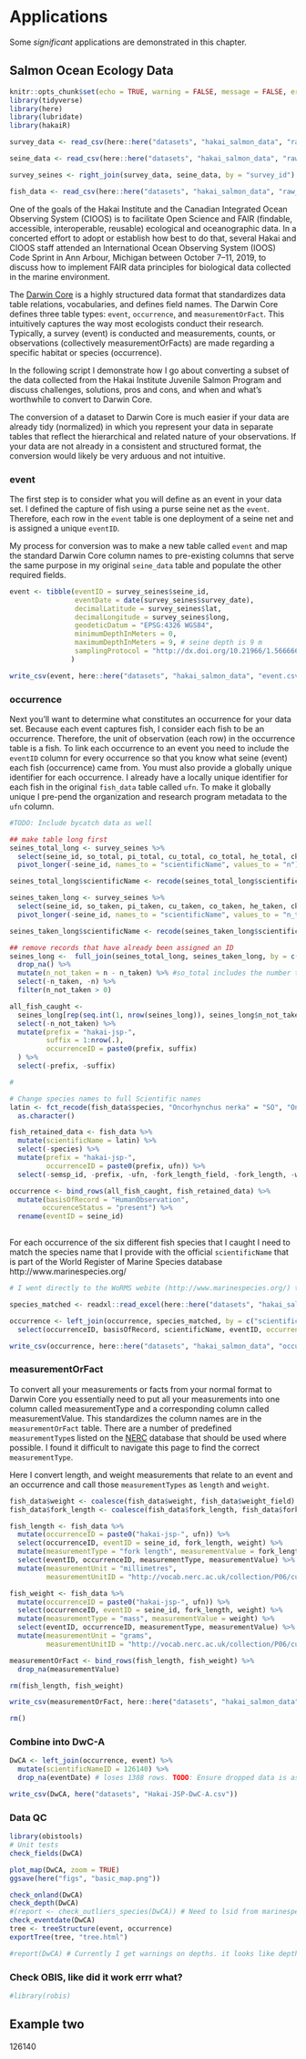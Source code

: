# Applications

Some _significant_ applications are demonstrated in this chapter.

## Salmon Ocean Ecology Data

```r
knitr::opts_chunk$set(echo = TRUE, warning = FALSE, message = FALSE, error = FALSE)
library(tidyverse)
library(here)
library(lubridate)
library(hakaiR)

survey_data <- read_csv(here::here("datasets", "hakai_salmon_data", "raw_data", "survey_data.csv")) 

seine_data <- read_csv(here::here("datasets", "hakai_salmon_data", "raw_data", "seine_data.csv")) 

survey_seines <- right_join(survey_data, seine_data, by = "survey_id") # removes survey events where a seine wasn't set

fish_data <- read_csv(here::here("datasets", "hakai_salmon_data", "raw_data", "fish_data.csv"), guess_max = 20000) %>% semi_join(survey_seines)

```

One of the goals of the Hakai Institute and the Canadian Integrated Ocean Observing System (CIOOS) is to facilitate Open Science and FAIR (findable, accessible, interoperable, reusable) ecological and oceanographic data. In a concerted effort to adopt or establish how best to do that, several Hakai and CIOOS staff attended an International Ocean Observing System (IOOS) Code Sprint in Ann Arbour, Michigan between October 7--11, 2019, to discuss how to implement FAIR data principles for biological data collected in the marine environment. 

The [Darwin Core](https://dwc.tdwg.org) is a highly structured data format that standardizes data table relations, vocabularies, and defines field names. The Darwin Core defines three table types: `event`, `occurrence`, and `measurementOrFact`. This intuitively captures the way most ecologists conduct their research. Typically, a survey (event) is conducted and measurements, counts, or observations (collectively measurementOrFacts) are made regarding a specific habitat or species (occurrence). 

In the following script I demonstrate how I go about converting a subset of the data collected from the Hakai Institute Juvenile Salmon Program and discuss challenges, solutions, pros and cons, and when and what's worthwhile to convert to Darwin Core.

The conversion of a dataset to Darwin Core is much easier if your data are already tidy (normalized) in which you represent your data in separate tables that reflect the hierarchical and related nature of your observations. If your data are not already in a consistent and structured format, the conversion would likely be very arduous and not intuitive.

### event 

The first step is to consider what you will define as an event in your data set. I defined the capture of fish using a purse seine net as the `event`. Therefore, each row in the `event` table is one deployment of a seine net and is assigned a unique `eventID`. 

My process for conversion was to make a new table called `event` and map the standard Darwin Core column names to pre-existing columns that serve the same purpose in my original `seine_data` table and populate the other required fields.


```r

event <- tibble(eventID = survey_seines$seine_id,
                eventDate = date(survey_seines$survey_date),
                decimalLatitude = survey_seines$lat,
                decimalLongitude = survey_seines$long,
                geodeticDatum = "EPSG:4326 WGS84",
                minimumDepthInMeters = 0,
                maximumDepthInMeters = 9, # seine depth is 9 m
                samplingProtocol = "http://dx.doi.org/10.21966/1.566666" # This is the DOI for the Hakai Salmon Data Package that contains the smnpling protocol, as well as the complete data package
               ) 

write_csv(event, here::here("datasets", "hakai_salmon_data", "event.csv"))
```


### occurrence

Next you'll want to determine what constitutes an occurrence for your data set. Because each event captures fish, I consider each fish to be an occurrence. Therefore, the unit of observation (each row) in the occurrence table is a fish. To link each occurrence to an event you need to include the `eventID` column for every occurrence so that you know what seine (event) each fish (occurrence) came from. You must also provide a globally unique identifier for each occurrence. I already have a locally unique identifier for each fish in the original `fish_data` table called `ufn`. To make it globally unique I pre-pend the organization and research program metadata to the `ufn` column. 


```r
#TODO: Include bycatch data as well

## make table long first
seines_total_long <- survey_seines %>% 
  select(seine_id, so_total, pi_total, cu_total, co_total, he_total, ck_total) %>% 
  pivot_longer(-seine_id, names_to = "scientificName", values_to = "n")

seines_total_long$scientificName <- recode(seines_total_long$scientificName, so_total = "Oncorhynchus nerka", pi_total = "Oncorhynchus gorbushca", cu_total = "Oncorhynchus keta", co_total = "Oncorhynchus kisutch", ck_total = "Oncorhynchus tshawytscha", he_total = "Clupea pallasii") 

seines_taken_long <- survey_seines %>%
  select(seine_id, so_taken, pi_taken, cu_taken, co_taken, he_taken, ck_taken) %>% 
  pivot_longer(-seine_id, names_to = "scientificName", values_to = "n_taken") 

seines_taken_long$scientificName <- recode(seines_taken_long$scientificName, so_taken = "Oncorhynchus nerka", pi_taken = "Oncorhynchus gorbushca", cu_taken = "Oncorhynchus keta", co_taken = "Oncorhynchus kisutch", ck_taken = "Oncorhynchus tshawytscha", he_taken = "Clupea pallasii") 

## remove records that have already been assigned an ID  
seines_long <-  full_join(seines_total_long, seines_taken_long, by = c("seine_id", "scientificName")) %>% 
  drop_na() %>% 
  mutate(n_not_taken = n - n_taken) %>% #so_total includes the number taken so I subtract n_taken to get n_not_taken
  select(-n_taken, -n) %>% 
  filter(n_not_taken > 0)

all_fish_caught <-
  seines_long[rep(seq.int(1, nrow(seines_long)), seines_long$n_not_taken), 1:3] %>% 
  select(-n_not_taken) %>% 
  mutate(prefix = "hakai-jsp-",
         suffix = 1:nrow(.),
         occurrenceID = paste0(prefix, suffix)
  ) %>% 
  select(-prefix, -suffix)

#

# Change species names to full Scientific names 
latin <- fct_recode(fish_data$species, "Oncorhynchus nerka" = "SO", "Oncorhynchus gorbuscha" = "PI", "Oncorhynchus keta" = "CU", "Oncorhynchus kisutch" = "CO", "Clupea pallasii" = "HE", "Oncorhynchus tshawytscha" = "CK") %>% 
  as.character()

fish_retained_data <- fish_data %>% 
  mutate(scientificName = latin) %>% 
  select(-species) %>% 
  mutate(prefix = "hakai-jsp-",
         occurrenceID = paste0(prefix, ufn)) %>% 
  select(-semsp_id, -prefix, -ufn, -fork_length_field, -fork_length, -weight, -weight_field)

occurrence <- bind_rows(all_fish_caught, fish_retained_data) %>% 
  mutate(basisOfRecord = "HumanObservation",
        occurenceStatus = "present") %>% 
  rename(eventID = seine_id)
  

```

For each occurrence of the six different fish species that I caught I need to match the species name that I provide with the official `scientificName` that is part of the World Register of Marine Species database http://www.marinespecies.org/

```r
# I went directly to the WoRMS webite (http://www.marinespecies.org/) to download the full taxonomic levels for the salmon species I have and put the WoRMS output (species_matched.xls) table in this project directory which is read in below and joined with the occurrence table

species_matched <- readxl::read_excel(here::here("datasets", "hakai_salmon_data", "raw_data", "species_matched.xls"))

occurrence <- left_join(occurrence, species_matched, by = c("scientificName" = "ScientificName")) %>% 
  select(occurrenceID, basisOfRecord, scientificName, eventID, occurrenceStatus = occurenceStatus, Kingdom, Phylum, Class, Order, Family, Genus, Species)

write_csv(occurrence, here::here("datasets", "hakai_salmon_data", "occurrence.csv"))

```


### measurementOrFact
To convert all your measurements or facts from your normal format to Darwin Core you essentially need to put all your measurements into one column called measurementType and a corresponding column called measurementValue. This standardizes the column names are in the `measurementOrFact` table. There are a number of predefined `measurementType`s listed on the [NERC](https://www.bodc.ac.uk/resources/vocabularies/) database that should be used where possible. I found it difficult to navigate this page to find the correct `measurementType`. 

Here I convert length, and weight measurements that relate to an event and an occurrence and call those `measurementTypes` as `length` and `weight`.

```r

fish_data$weight <- coalesce(fish_data$weight, fish_data$weight_field)
fish_data$fork_length <- coalesce(fish_data$fork_length, fish_data$fork_length_field)

fish_length <- fish_data %>%
  mutate(occurrenceID = paste0("hakai-jsp-", ufn)) %>% 
  select(occurrenceID, eventID = seine_id, fork_length, weight) %>% 
  mutate(measurementType = "fork length", measurementValue = fork_length) %>% 
  select(eventID, occurrenceID, measurementType, measurementValue) %>% 
  mutate(measurementUnit = "millimetres",
         measurementUnitID = "http://vocab.nerc.ac.uk/collection/P06/current/UXMM/")

fish_weight <- fish_data %>% 
  mutate(occurrenceID = paste0("hakai-jsp-", ufn)) %>% 
  select(occurrenceID, eventID = seine_id, fork_length, weight) %>% 
  mutate(measurementType = "mass", measurementValue = weight) %>% 
  select(eventID, occurrenceID, measurementType, measurementValue) %>% 
  mutate(measurementUnit = "grams",
         measurementUnitID = "http://vocab.nerc.ac.uk/collection/P06/current/UGRM/")

measurementOrFact <- bind_rows(fish_length, fish_weight) %>% 
  drop_na(measurementValue)

rm(fish_length, fish_weight)

write_csv(measurementOrFact, here::here("datasets", "hakai_salmon_data", "measurementOrFact.csv"))

rm()
```

### Combine into DwC-A

```r
DwCA <- left_join(occurrence, event) %>% 
  mutate(scientificNameID = 126140) %>% 
  drop_na(eventDate) # loses 1388 rows. TODO: Ensure dropped data is as expected

write_csv(DwCA, here("datasets", "Hakai-JSP-DwC-A.csv"))
```


### Data QC

```r
library(obistools)
# Unit tests
check_fields(DwCA)

plot_map(DwCA, zoom = TRUE)
ggsave(here("figs", "basic_map.png"))

check_onland(DwCA)
check_depth(DwCA)
#(report <- check_outliers_species(DwCA)) # Need to lsid from marinespecies.rg
check_eventdate(DwCA)
tree <- treeStructure(event, occurrence)
exportTree(tree, "tree.html")

#report(DwCA) # Currently I get warnings on depths. it looks like depths are supposed to be negative? Not according to oceanographers I know. Other points are close to land, need to check closer, but that's expected sampling in the littoral zone.
```

### Check OBIS, like did it work errr what?

```r
#library(robis)
```

## Example two
126140
